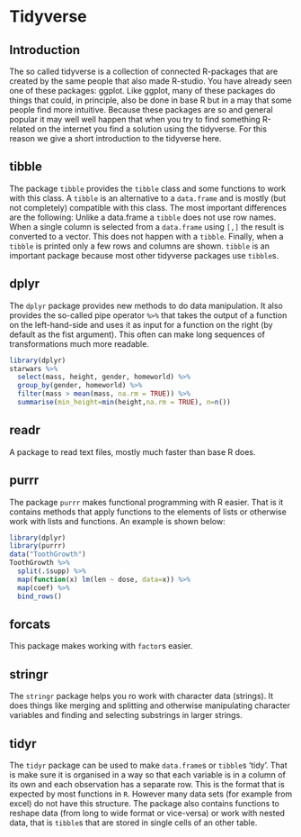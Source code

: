 # Tidyverse

## Introduction

The so called tidyverse is a collection of connected R-packages that are created by the same people that also made R-studio. You have already seen one of these packages: ggplot. Like ggplot, many of these packages do things that could, in principle, also be done in base R but in a may that some people find more intuitive. Because these packages are so and general popular it may well well happen that when you try to find something R-related on the internet you find a solution using the tidyverse. For this reason we give a short introduction to the tidyverse here.

## tibble

The package `tibble` provides the `tibble` class and some functions to work with this class. A `tibble` is an alternative to a `data.frame` and is mostly (but not completely) compatible with this class.  The most important differences are the following: Unlike a data.frame a `tibble` does not use row names. When a single column is selected from a `data.frame` using `[,]` the result is converted to a vector. This does not happen with a `tibble`. Finally, when a `tibble` is printed only a few rows and columns are shown. `tibble` is an important package because most other tidyverse packages use `tibble`s.  

## dplyr

The `dplyr` package provides new methods to do data manipulation. It also provides the so-called pipe operator `%>%` that takes the output of a function on the left-hand-side and uses it as input for a function on the right (by default as the fist argument). This often can make long sequences of transformations much more readable.

```r
library(dplyr)
starwars %>% 
  select(mass, height, gender, homeworld) %>% 
  group_by(gender, homeworld) %>% 
  filter(mass > mean(mass, na.rm = TRUE)) %>% 
  summarise(min_height=min(height,na.rm = TRUE), n=n())

```

## readr

A package to read text files, mostly much faster than base R does.

## purrr

The package `purrr` makes functional programming with R easier. That is it contains methods that apply functions to the elements of lists or otherwise work with lists and functions. An example is shown below:

```r
library(dplyr)
library(purrr)
data("ToothGrowth")
ToothGrowth %>% 
  split(.$supp) %>% 
  map(function(x) lm(len ~ dose, data=x)) %>% 
  map(coef) %>% 
  bind_rows()

```


## forcats

This package makes working with `factor`s easier.

## stringr

The `stringr` package helps you ro work with character data (strings). It does things like merging and splitting and otherwise manipulating character variables and finding and selecting substrings in larger strings.

## tidyr

The `tidyr` package can be used to make `data.frame`s or `tibble`s 'tidy'. That is make sure it is organised in a way so that each variable is in a column of its own and each observation has a separate row. This is the format that is expected by most functions in `R`. However many data sets (for example from excel) do not have this structure. The package also contains functions to reshape data (from long to wide format or vice-versa) or work with nested data, that is `tibble`s that are stored in single cells of an other table.




